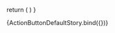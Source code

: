 
<Meta title="ActionButton" component={ActionButton} />

<ArgsTable of={ActionButton}/>

  return (
    <ActionButton 
      text="ActionButton" 
      variant={args.variant}
    />
  )
}

<Canvas>
  <Story name="Default" args={{
    variant: args.variant,
    disabled: args.disabled,
  }}>
    {ActionButtonDefaultStory.bind({})}
  </Story>
</Canvas>
